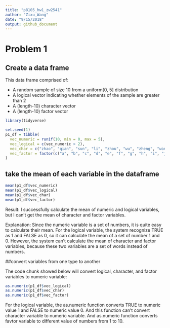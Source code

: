 ```yaml
---
title: "p8105_hw1_zw2541"
author: "Zixu_Wang"
date: "9/15/2018"
output: github_document
---
```


# Problem 1

## Create a data frame
This data frame comprised of:

*  A random sample of size 10 from a uniform[0, 5] distribution
*  A logical vector indicating whether elements of the sample are greater than 2
*  A (length-10) character vector
*  A (length-10) factor vector

```r
library(tidyverse)
```

```r
set.seed(1)
p1_df = tibble(
  vec_numeric = runif(10, min = 0, max = 5),
  vec_logical = c(vec_numeric > 2),
  vec_char = c("zhao", "qian", "sun", "li", "zhou", "wu", "zheng", "wang", "feng", "chen"),
  vec_factor = factor(c("a", "b", "c", "d", "e", "f", "g", "h", "i", "j"))
)
```

## take the mean of each variable in the dataframe

```r
mean(p1_df$vec_numeric)
mean(p1_df$vec_logical)
mean(p1_df$vec_char)
mean(p1_df$vec_factor)
```
Result: I successfully calculate the mean of numeric and logical variables, but I can't get the mean of character and factor variables.

Explanation: Since the numeric variable is a set of numbers, it is quite easy to calculate their mean. For the logical variable, the system recognize TRUE as 1 and FALSE as 0, so it can calculate the mean of a set of number 1 and 0. However, the system can't calculate the mean of character and factor variables, because these two variables are a set of words instead of numbers.

##convert variables from one type to another

The code chunk showed below will convert logical, character, and factor variables to numeric variable:
```r
as.numeric(p1_df$vec_logical)
as.numeric(p1_df$vec_char)
as.numeric(p1_df$vec_factor)
```
For the logical variable, the as.numeric function converts TRUE to numeric value 1 and FALSE to numeric value 0. And this function can't convert character variable to numeric variable. And as.numeric function converts favtor variable to different value of numbers from 1 to 10.
